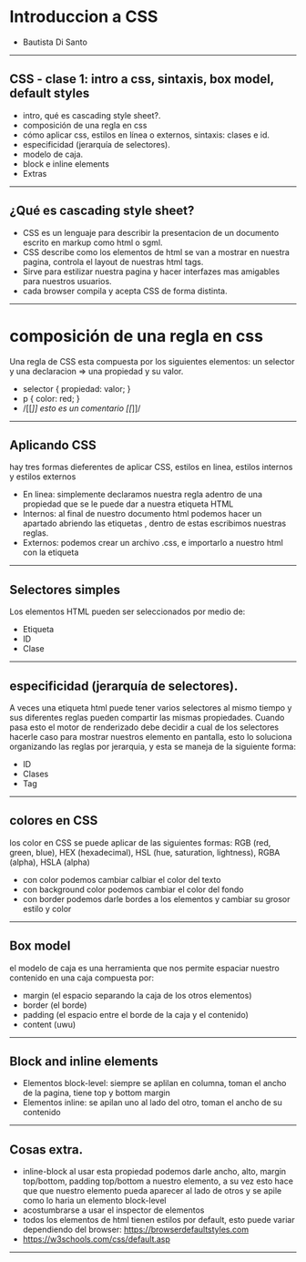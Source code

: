 

# Introduccion a CSS

* Bautista Di Santo

---

## CSS - clase 1: intro a css, sintaxis, box model, default styles
* intro, qué es  cascading style sheet?.
* composición de una regla en css
* cómo aplicar css, estilos en línea o externos, sintaxis: clases e id.
* especificidad (jerarquía de selectores).
* modelo de caja.
* block e inline elements
* Extras

---

## ¿Qué es  cascading style sheet?
* CSS es un lenguaje para describir la presentacion de un documento escrito en markup como html o sgml.
* CSS describe como los elementos de html se van a mostrar en nuestra pagina, controla el layout de nuestras html tags.
* Sirve para estilizar nuestra pagina y hacer interfazes mas amigables para nuestros usuarios.
* cada browser compila y acepta CSS de forma distinta.

---

# composición de una regla en css

Una regla de CSS esta compuesta por los siguientes elementos: un selector y una declaracion => una propiedad y su valor.

<Steps>

* selector { propiedad: valor; }
* p { color: red; } 
* /[[*]] esto es un comentario [[*]]/

</Steps>

---

## Aplicando CSS

hay tres formas dieferentes de aplicar CSS, estilos en linea, estilos internos y estilos externos

* En linea: 
simplemente declaramos nuestra regla adentro de una propiedad que se le puede dar a nuestra etiqueta HTML <!-- <p style="color:red;"> esto es texto simple </p> -->
* Internos: 
al final de nuestro documento html podemos hacer un apartado abriendo las etiquetas <!-- <style></style> -->, dentro de estas escribimos nuestras reglas.
* Externos: podemos crear un archivo .css, e importarlo a nuestro html con la etiqueta <!-- link --> 

---

## Selectores simples

Los elementos HTML pueden ser seleccionados por medio de: 

* Etiqueta
* ID 
* Clase

---

## especificidad (jerarquía de selectores).

A veces una etiqueta html puede tener varios selectores al mismo tiempo y sus diferentes reglas pueden compartir 
las mismas propiedades. Cuando pasa esto el motor de renderizado debe decidir a cual de los 
selectores hacerle caso para mostrar nuestros elemento en pantalla, esto lo soluciona organizando las 
reglas por jerarquia, y esta se maneja de la siguiente forma:

* ID
* Clases
* Tag

---

## colores en CSS
 
 los color en CSS se puede aplicar de las siguientes formas: RGB (red, green, blue), HEX (hexadecimal), HSL (hue, saturation, lightness), RGBA (alpha), HSLA (alpha)

* con color podemos cambiar calbiar el color del texto
* con background color podemos cambiar el color del fondo
* con border podemos darle bordes a los elementos y cambiar su grosor estilo y color

---

## Box model

el modelo de caja es una herramienta que nos permite espaciar nuestro contenido en una caja compuesta por:
* margin (el espacio separando la caja de los otros elementos)
* border (el borde)
* padding (el espacio entre el borde de la caja y el contenido)
* content (uwu)

---

## Block and inline elements

* Elementos block-level: siempre se aplilan en columna, toman el ancho de la pagina, tiene top y bottom margin 
* Elementos inline: se apilan uno al lado del otro, toman el ancho de su contenido

---

## Cosas extra.

* inline-block al usar esta propiedad podemos darle ancho, alto, margin top/bottom, padding top/bottom a nuestro elemento, a su vez esto hace que que nuestro elemento pueda aparecer al lado de otros y se apile como lo haria un elemento block-level  
* acostumbrarse a usar el inspector de elementos
* todos los elementos de html tienen estilos por default, esto puede variar dependiendo del browser: https://browserdefaultstyles.com
* https://w3schools.com/css/default.asp

---